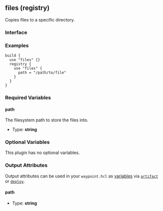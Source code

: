 ## files (registry)

Copies files to a specific directory.

### Interface

### Examples

```hcl
build {
  use "files" {}
  registry {
	use "files" {
	  path = "/path/to/file"
	}
  }
}
```

### Required Variables

#### path

The filesystem path to store the files into.

- Type: **string**

### Optional Variables

This plugin has no optional variables.

### Output Attributes

Output attributes can be used in your `waypoint.hcl` as [variables](/docs/waypoint-hcl/variables) via [`artifact`](/docs/waypoint-hcl/variables/artifact) or [`deploy`](/docs/waypoint-hcl/variables/deploy).

#### path

- Type: **string**
